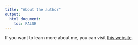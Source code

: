 ```yaml
---
title: "About the author"
output: 
  html_document:
    toc: FALSE
---
```


If you want to learn more about me, you can visit [this website](LINK-TO-INTRODUCTION-PAGE).

